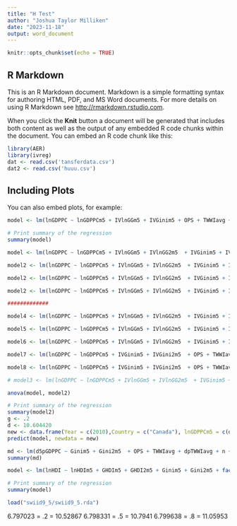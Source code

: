 ```yaml
---
title: "H Test"
author: "Joshua Taylor Milliken"
date: "2023-11-18"
output: word_document
---
```


```r
knitr::opts_chunk$set(echo = TRUE)
```

## R Markdown

This is an R Markdown document. Markdown is a simple formatting syntax for authoring HTML, PDF, and MS Word documents. For more details on using R Markdown see <http://rmarkdown.rstudio.com>.

When you click the **Knit** button a document will be generated that includes both content as well as the output of any embedded R code chunks within the document. You can embed an R code chunk like this:

```r
library(AER)
library(ivreg)
dat <- read.csv('tansferdata.csv')
dat2 <- read.csv('huuu.csv')
```

## Including Plots

You can also embed plots, for example:

```r
model <- lm(lnGDPPC ~ lnGDPPCm5 + IVlnGGm5 + IVGinim5 + OPS + TWWIavg + dpTWWIavg + n + factor(Country) + factor(Year), data = dat)

# Print summary of the regression
summary(model)
```

```r
model <- lm(lnGDPPC ~ lnGDPPCm5 + IVlnGGm5 + IVlnGG2m5  + IVGinim5 + IVGini2m5  + OPS + TWWIavg + n + IVlnGG3m5 + IVGini3m5 +  factor(Country) + factor(Year), data = dat) #+ IVlnGG3m5 + IVGini3m5

model2 <- lm(lnGDPPC ~ lnGDPPCm5 + IVlnGGm5 + IVlnGG2m5  + IVGinim5 + IVGini2m5  + OPS + TWWIavg + dpTWWIavg + n + factor(Country) + factor(Year), data = dat) #+ IVlnGG3m5 + IVGini3m5

model2 <- lm(lnGDPPC ~ lnGDPPCm5 + IVlnGGm5 + IVlnGG2m5  + IVGinim5 + IVGini2m5  + OPS + TWWIavg + dpTWWIavg + n + FDIavg + factor(Country) + factor(Year), data = dat) #+ IVlnGG3m5 + IVGini3m5

model2 <- lm(lnGDPPC ~ lnGDPPCm5 + IVlnGGm5 + IVlnGG2m5  + IVGinim5 + IVGini2m5  + OPS + TWWIavg + dpTWWIavg + n + FDIavg + GFDIavg + G2FDIavg + factor(Country) + factor(Year), data = dat) #+ IVlnGG3m5 + IVGini3m5

#############

model4 <- lm(lnGDPPC ~ lnGDPPCm5 + IVlnGGm5 + IVlnGG2m5  + IVGinim5 + IVGini2m5  + OPS + TWWIavg + dpTWWIavg + n + abs_red + factor(Country) + factor(Year), data = dat) #+ IVlnGG3m5 + IVGini3m5

model5 <- lm(lnGDPPC ~ lnGDPPCm5 + IVlnGGm5 + IVlnGG2m5  + IVGinim5 + IVGini2m5  + OPS + TWWIavg + dpTWWIavg + n + IVlnGG3m5 + IVGini3m5 + factor(Country) + factor(Year), data = dat) #+ IVlnGG3m5 + IVGini3m5

model6 <- lm(lnGDPPC ~ lnGDPPCm5 + IVlnGGm5 + IVlnGG2m5  + IVGinim5 + IVGini2m5  + OPS + TWWIavg + dpTWWIavg + n + RellnGDPPCm5 + IVRellnGGm5 + IVRellnGG2m5 + factor(Country) + factor(Year), data = dat) #+ IVlnGG3m5 + IVGini3m5

model7 <- lm(lnGDPPC ~ lnGDPPCm5 + IVGinim5 + IVGini2m5  + OPS + TWWIavg + dpTWWIavg + n + RellnGDPPCm5 + IVRellnGGm5 + IVRellnGG2m5 + factor(Country) + factor(Year), data = dat) #+ IVlnGG3m5 + IVGini3m5

model8 <- lm(lnGDPPC ~ lnGDPPCm5 + IVGinim5 + IVGini2m5  + OPS + TWWIavg + dpTWWIavg + n + RelGDPPCm5 + IVRelGGm5 + IVRelGG2m5 + factor(Country) + factor(Year), data = dat) #+ IVlnGG3m5 + IVGini3m5

# model3 <- lm(lnGDPPC ~ lnGDPPCm5 + IVlnGGm5 + IVlnGG2m5  + IVGinim5 + IVGini2m5  + OPS + TWWIavg + n + IVlnG2Gm5 + IVlnG2G2m5 + IVlnG2G3m5 + lnGDPPC2m5 + factor(Country) + factor(Year), data = dat) #+ IVlnGG3m5 + IVGini3m5

anova(model, model2)

# Print summary of the regression
summary(model2)
g <- .2
d <- 10.604420
new <- data.frame(Year = c(2010),Country = c("Canada"), lnGDPPCm5 = c(d), IVlnGGm5 = c(g*d), IVlnGG2m5 = c(g**2 * d), IVGinim5 = c(g), IVGini2m5 = c(g**2))
predict(model, newdata = new)

```
```r
md <- lm(d5pGDPPC ~ Ginim5 + Gini2m5  + OPS + TWWIavg + dpTWWIavg + n + FDavg + GFDavg + G2FDavg + factor(Country) + factor(Year), data = dat)
summary(md)
```

```r
model <- lm(lnHDI ~ lnHDIm5 + GHDIm5 + GHDI2m5 + Ginim5 + Gini2m5 + factor(Country) + factor(Year), data = dat2)

# Print summary of the regression
summary(model)
```


```r
load("swiid9_5/swiid9_5.rda")
```

6.797023  = .2 = 10.52867
6.798331 = .5 = 10.7941
6.799638 = .8 = 11.05953 
